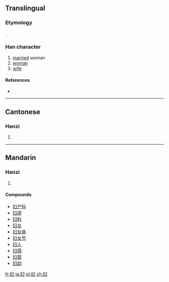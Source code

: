 {{also|婦}}
==Translingual==
{{zh-forms|妇|[[婦]]}}

===Etymology===
{{Han simp|婦|f=帚|t=ヨ}}.

===Han character===
{{Han char|rn=38|rad=女|as=03|sn=6|four=|canj=女尸一 (VSM)|ids=⿰[[女]][[ヨ]]}}

# [[married]] woman
# [[woman]]
# [[wife]]

====References====
* {{Han ref|kx=0256.041|hdz=21027.100|uh=5987|ud=22919}}

----

==Cantonese==

===Hanzi===
{{yue-hanzi|jyut=fu5|y=fu5|tra=婦}}

# {{defn|lang=yue|sort=女03}}

----

==Mandarin==

===Hanzi===
{{cmn-hanzi|tra=婦|pin=[[fù]] ([[fu4]])|wg=fu<sup>4</sup>}}

# {{defn|lang=cmn|sort=女03}}

====Compounds====
* [[妇产科]]
* [[妇道]]
* [[妇科]]
* [[妇女]]
* [[妇女病]]
* [[妇女节]]
* [[妇人]]
* [[妇孺]]
* [[妇婴]]
* [[妇幼]]

[[fr:妇]]
[[ja:妇]]
[[pl:妇]]
[[zh:妇]]